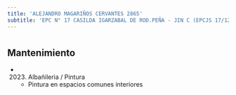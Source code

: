 ```yaml
---
title: 'ALEJANDRO MAGARIÑOS CERVANTES 2865'
subtitle: 'EPC N° 17 CASILDA IGARZABAL DE ROD.PEÑA - JIN C (EPCJS 17/12°) - CECIE N° 23'
---
```


#


## Mantenimiento

*  (2023) Albañileria / Pintura 
    + Pintura en espacios comunes interiores



